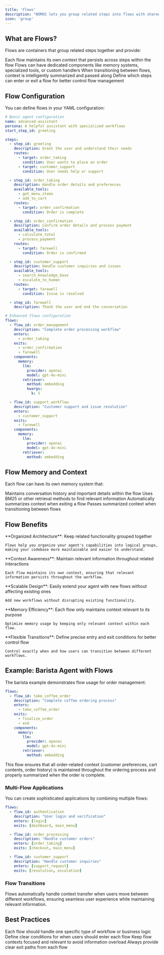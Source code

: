 ```yaml
---
title: 'Flows'
description: "NOMOS lets you group related steps into flows with shared context and components, making it easy to manage complex, stateful workflows."
icon: 'group'
---
```


## What are Flows?

Flows are containers that group related steps together and provide:

<CardGroup cols={2}>
  <Card
    title="Shared Memory"
    icon="brain"
  >
    Each flow maintains its own context that persists across steps within the flow
  </Card>
  <Card
    title="Component Management"
    icon="puzzle-piece"
  >
    Flows can have dedicated components like memory systems, specialized tools, or custom handlers
  </Card>
  <Card
    title="Context Transfer"
    icon="arrows-turn-right"
  >
    When transitioning between flows, context is intelligently summarized and passed along
  </Card>
  <Card
    title="Entry/Exit Points"
    icon="door-open"
  >
    Define which steps can enter or exit a flow for better control flow management
  </Card>
</CardGroup>

## Flow Configuration

You can define flows in your YAML configuration:

```yaml
# Basic agent configuration
name: advanced-assistant
persona: A helpful assistant with specialized workflows
start_step_id: greeting

steps:
  - step_id: greeting
    description: Greet the user and understand their needs
    routes:
      - target: order_taking
        condition: User wants to place an order
      - target: customer_support
        condition: User needs help or support

  - step_id: order_taking
    description: Handle order details and preferences
    available_tools:
      - get_menu_items
      - add_to_cart
    routes:
      - target: order_confirmation
        condition: Order is complete

  - step_id: order_confirmation
    description: Confirm order details and process payment
    available_tools:
      - calculate_total
      - process_payment
    routes:
      - target: farewell
        condition: Order is confirmed

  - step_id: customer_support
    description: Handle customer inquiries and issues
    available_tools:
      - search_knowledge_base
      - escalate_to_human
    routes:
      - target: farewell
        condition: Issue is resolved

  - step_id: farewell
    description: Thank the user and end the conversation

# Enhanced flows configuration
flows:
  - flow_id: order_management
    description: "Complete order processing workflow"
    enters:
      - order_taking
    exits:
      - order_confirmation
      - farewell
    components:
      memory:
        llm:
          provider: openai
          model: gpt-4o-mini
        retriever:
          method: embedding
          kwargs:
            k: 5

  - flow_id: support_workflow
    description: "Customer support and issue resolution"
    enters:
      - customer_support
    exits:
      - farewell
    components:
      memory:
        llm:
          provider: openai
          model: gpt-4o-mini
        retriever:
          method: embedding
```

## Flow Memory and Context

Each flow can have its own memory system that:

<AccordionGroup>
  <Accordion title="Preserves Context">
    Maintains conversation history and important details within the flow
  </Accordion>
  <Accordion title="Intelligent Retrieval">
    Uses BM25 or other retrieval methods to find relevant information
  </Accordion>
  <Accordion title="Context Summarization">
    Automatically summarizes context when exiting a flow
  </Accordion>
  <Accordion title="Cross-Flow Transfer">
    Passes summarized context when transitioning between flows
  </Accordion>
</AccordionGroup>

## Flow Benefits

<Tabs>
  <Tab title="Architecture">
    **Organized Architecture**: Keep related functionality grouped together

    Flows help you organize your agent's capabilities into logical groups, making your codebase more maintainable and easier to understand.
  </Tab>
  <Tab title="Context">
    **Context Awareness**: Maintain relevant information throughout related interactions

    Each flow maintains its own context, ensuring that relevant information persists throughout the workflow.
  </Tab>
  <Tab title="Scalability">
    **Scalable Design**: Easily extend your agent with new flows without affecting existing ones

    Add new workflows without disrupting existing functionality.
  </Tab>
  <Tab title="Memory">
    **Memory Efficiency**: Each flow only maintains context relevant to its purpose

    Optimize memory usage by keeping only relevant context within each flow.
  </Tab>
  <Tab title="Control">
    **Flexible Transitions**: Define precise entry and exit conditions for better control flow

    Control exactly when and how users can transition between different workflows.
  </Tab>
</Tabs>

## Example: Barista Agent with Flows

The barista example demonstrates flow usage for order management:

```yaml
flows:
  - flow_id: take_coffee_order
    description: "Complete coffee ordering process"
    enters:
      - take_coffee_order
    exits:
      - finalize_order
      - end
    components:
      memory:
        llm:
          provider: openai
          model: gpt-4o-mini
        retriever:
          method: embedding
```

<Note>
This flow ensures that all order-related context (customer preferences, cart contents, order history) is maintained throughout the ordering process and properly summarized when the order is complete.
</Note>

### Multi-Flow Applications

You can create sophisticated applications by combining multiple flows:

```yaml
flows:
  - flow_id: authentication
    description: "User login and verification"
    enters: [login]
    exits: [dashboard, main_menu]

  - flow_id: order_processing
    description: "Handle customer orders"
    enters: [order_taking]
    exits: [checkout, main_menu]

  - flow_id: customer_support
    description: "Handle customer inquiries"
    enters: [support_request]
    exits: [resolution, escalation]
```

### Flow Transitions

<Info>
Flows automatically handle context transfer when users move between different workflows, ensuring seamless user experience while maintaining relevant information.
</Info>

## Best Practices

<CardGroup cols={2}>
  <Card
    title="Single Responsibility"
    icon="target"
  >
    Each flow should handle one specific type of workflow or business logic
  </Card>
  <Card
    title="Clear Entry Points"
    icon="door-open"
  >
    Define clear conditions for when users should enter each flow
  </Card>
  <Card
    title="Context Management"
    icon="database"
  >
    Keep flow contexts focused and relevant to avoid information overload
  </Card>
  <Card
    title="Exit Strategies"
    icon="door-closed"
  >
    Always provide clear exit paths from each flow
  </Card>
</CardGroup>